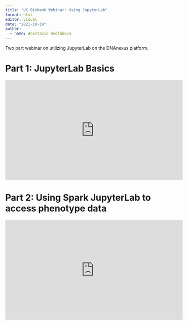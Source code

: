 ```yaml
---
title: "UK Biobank Webinar: Using JupyterLab"
format: html
editor: visual
date: "2021-10-19"
author:
  - name: Anastazie Sedlakova
---
```


Two part webinar on utilizing JupyterLab on the DNAnexus platform. 

# Part 1: JupyterLab Basics

<iframe width="560" height="315" src="https://www.youtube.com/embed/YIPdhf3qbQA" title="YouTube video player" frameborder="0" allow="accelerometer; autoplay; clipboard-write; encrypted-media; gyroscope; picture-in-picture" allowfullscreen></iframe>

# Part 2: Using Spark JupyterLab to access phenotype data

<iframe width="560" height="315" src="https://www.youtube.com/embed/jodNjrYF8po" title="YouTube video player" frameborder="0" allow="accelerometer; autoplay; clipboard-write; encrypted-media; gyroscope; picture-in-picture" allowfullscreen></iframe>